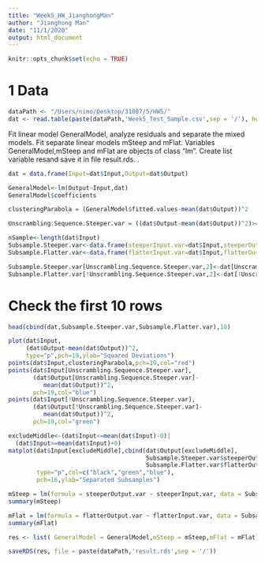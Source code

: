 ```yaml
---
title: "Week5_HW_JianghongMan"
author: "Jianghong Man"
date: "11/1/2020"
output: html_document
---
```


```r
knitr::opts_chunk$set(echo = TRUE)
```

# 1 Data

```r
dataPath <- "/Users/nimo/Desktop/31007/5/HW5/"
dat <- read.table(paste(dataPath,'Week5_Test_Sample.csv',sep = '/'), header=TRUE)
```

Fit linear model GeneralModel, analyze residuals and separate the mixed models. Fit separate linear models mSteep and mFlat. Variables GeneralModel,mSteep and mFlat are objects of class “lm”. Create list variable resand save it in file result.rds. .

```r
dat = data.frame(Input=dat$Input,Output=dat$Output)
```

```r
GeneralModel<-lm(Output~Input,dat)
GeneralModel$coefficients
```

```r
clusteringParabola = (GeneralModel$fitted.values-mean(dat$Output))^2
```

```r
Unscrambling.Sequence.Steeper.var = ((dat$Output-mean(dat$Output))^2)>=(GeneralModel$fitted.values-mean(dat$Output))^2
```

```r
nSample<-length(dat$Input)
Subsample.Steeper.var<-data.frame(steeperInput.var=dat$Input,steeperOutput.var=rep(NA,nSample))
Subsample.Flatter.var<-data.frame(flatterInput.var=dat$Input,flatterOutput.var=rep(NA,nSample))
```

```r
Subsample.Steeper.var[Unscrambling.Sequence.Steeper.var,2]<-dat[Unscrambling.Sequence.Steeper.var,2]
Subsample.Flatter.var[!Unscrambling.Sequence.Steeper.var,2]<-dat[!Unscrambling.Sequence.Steeper.var,2]
```

# Check the first 10 rows

```r
head(cbind(dat,Subsample.Steeper.var,Subsample.Flatter.var),10)
```

```r
plot(dat$Input,
     (dat$Output-mean(dat$Output))^2,
     type="p",pch=19,ylab="Squared Deviations")
points(dat$Input,clusteringParabola,pch=19,col="red")
points(dat$Input[Unscrambling.Sequence.Steeper.var],
       (dat$Output[Unscrambling.Sequence.Steeper.var]-
          mean(dat$Output))^2,
       pch=19,col="blue")
points(dat$Input[!Unscrambling.Sequence.Steeper.var],
       (dat$Output[!Unscrambling.Sequence.Steeper.var]-
          mean(dat$Output))^2,
       pch=19,col="green")
```

```r
excludeMiddle<-(dat$Input<=mean(dat$Input)-0)|
  (dat$Input>=mean(dat$Input)+0)
matplot(dat$Input[excludeMiddle],cbind(dat$Output[excludeMiddle],
                                       Subsample.Steeper.var$steeperOutput.var[excludeMiddle],
                                       Subsample.Flatter.var$flatterOutput.var[excludeMiddle]),
        type="p",col=c("black","green","blue"),
        pch=16,ylab="Separated Subsamples")
```

```r
mSteep = lm(formula = steeperOutput.var ~ steeperInput.var, data = Subsample.Steeper.var[excludeMiddle,])
summary(mSteep)
```

```r
mFlat = lm(formula = flatterOutput.var ~ flatterInput.var, data = Subsample.Flatter.var[excludeMiddle,])
summary(mFlat)
```

```r
res <- list( GeneralModel = GeneralModel,mSteep = mSteep,mFlat = mFlat)
```

```r
saveRDS(res, file = paste(dataPath,'result.rds',sep = '/'))
```


